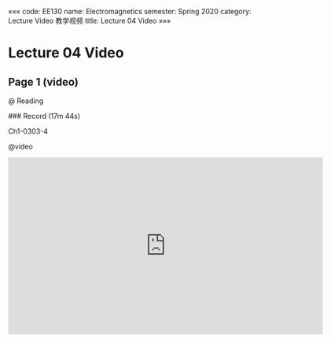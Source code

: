 «««
code: EE130
name: Electromagnetics
semester: Spring 2020
category: Lecture Video 教学视频
title: Lecture 04 Video
»»»

# Lecture 04 Video

## Page 1 (video)

@ Reading

<div class="markdown-body">
### Record (17m 44s)

Ch1-0303-4
</div>

@video

<iframe src="https://sbbrisk.com/e/wkyrgu5o4wtj.html" frameborder=0 marginwidth=0 marginheight=0 scrolling=no width=640 height=360 allowfullscreen></iframe>
